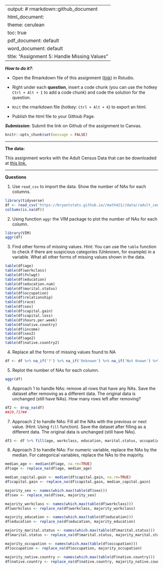 
---
output: # rmarkdown::github_document
  html_document:
    theme: cerulean
    toc: true
  pdf_document: default
  word_document: default
title: "Assignment 5: Handle Missing Values"
---

***How to do it?***: 

- Open the Rmarkdown file of this assignment ([link](assignment5.Rmd)) in Rstudio. 

- Right under each **question**, insert  a code chunk (you can use the hotkey `Ctrl + Alt + I` to add a code chunk) and code the solution for the question. 

- `Knit` the rmarkdown file (hotkey: `Ctrl + Alt + K`) to export an html.  

-  Publish the html file to your Githiub Page. 

***Submission***: Submit the link on Github of the assignment to Canvas. 

```r
knitr::opts_chunk$set(message = FALSE)
```

-------

**The data:** 

This assignment works with the Adult Census Data that can be downloaded at [this link.](https://bryantstats.github.io/math421/data/adult_census_missing.csv)

-------

**Questions**

1. Use `read_csv` to import the data.  Show the number of NAs for each columns.   
```r
library(tidyverse)
df <- read_csv('https://bryantstats.github.io//math421//data//adult_census_missing.csv')
colSums(is.na(df))
```

2. Using function `aggr` the VIM package to plot the number of NAs for each column. 
```r
library(VIM)
aggr(df)
```

3. Find other forms of missing values. Hint: You can use the `table` function to check if there are suspicious categories (Unknown, for example) in a variable. What all other forms of missing values shown in the data. 
```r
table(df$age)
table(df$workclass)
table(df$fnlwgt)
table(df$education)
table(df$education.num)
table(df$marital.status)
table(df$occupation)
table(df$relationship)
table(df$race)
table(df$sex)
table(df$capital.gain)
table(df$capital.loss)
table(df$hours.per.week)
table(df$native.country)
table(df$income)
table(df$sex2)
table(df$age2)
table(df$native.country2)
```

4. Replace all the forms of missing values found to NA
```r
df <- df %>% na_if('?') %>% na_if('Unknown') %>% na_if('Not Known') %>% na_if('99999')
```

5. Replot the number of NAs for each column. 
```r
aggr(df)
```

6. Approach 1 to handle NAs: remove all rows that have any NAs. Save the dataset after removing as a different data. The original data is unchanged (still have NAs).  How many rows left after removing?
```r
df2 <- drop_na(df)
##29,717##
```

7. Approach 2 to handle NAs:  Fill all the NAs with the previous or next value. (Hint: Using `fill` function).  Save the dataset after filling as a different data. The original data is unchanged (still have NAs). 
```r
df3 <- df %>% fill(age, workclass, education, marital.status, occupation, sex, capital.gain, native.country, .direction='updown')
```

8. Approach 3 to handle NAs: For numeric variable, replace the NAs by the median.  For categorical variables, replace the NAs to the majority. 
```r
median_age <- median(df$age, na.rm=TRUE)
df$age <- replace_na(df$age, median_age)

median_capital.gain <- median(df$capital.gain, na.rm=TRUE)
df$capital.gain <- replace_na(df$capital.gain, median_capital.gain)

majority_sex <- names(which.max(table(df$sex)))
df$sex <- replace_na(df$sex, majority_sex)

majority_workclass <- names(which.max(table(df$workclass)))
df$workclass <- replace_na(df$workclass, majority_workclass)

majority_education <- names(which.max(table(df$education)))
df$education <- replace_na(df$education, majority_education)

majority_marital.status <- names(which.max(table(df$marital.status)))
df$marital.status <- replace_na(df$marital.status, majority_marital.status)

majority_occupation <- names(which.max(table(df$occupation)))
df$occupation <- replace_na(df$occupation, majority_occupation)

majority_native.country <- names(which.max(table(df$native.country)))
df$native.country <- replace_na(df$native.country, majority_native.country)
```





